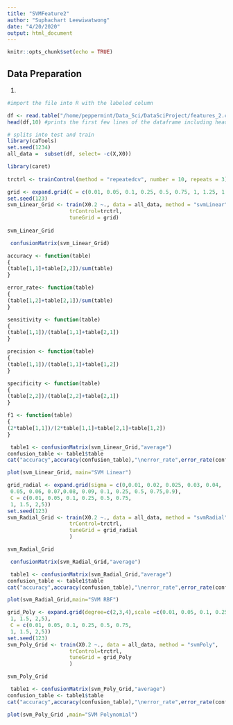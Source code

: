 ```yaml
---
title: "SVMFeature2"
author: "Suphachart Leewiwatwong"
date: "4/20/2020"
output: html_document
---
```


```r
knitr::opts_chunk$set(echo = TRUE)
```


## Data Preparation
1) 
```r
#import the file into R with the labeled column
```


```r
df <- read.table("/home/peppermint/Data_Sci/DataSciProject/features_2.csv",header= TRUE,sep = ",")
head(df,10) #prints the first few lines of the dataframe including header row
```



```r
# splits into test and train
library(caTools)
set.seed(1234)
all_data =  subset(df, select= -c(X,X0))

```

```r
library(caret)
	
trctrl <- trainControl(method = "repeatedcv", number = 10, repeats = 3)
```


```r

	
grid <- expand.grid(C = c(0.01, 0.05, 0.1, 0.25, 0.5, 0.75, 1, 1.25, 1.5, 1.75, 2,5))
set.seed(123)
svm_Linear_Grid <- train(X0.2 ~., data = all_data, method = "svmLinear",
                    trControl=trctrl,
                    tuneGrid = grid)
 
svm_Linear_Grid
```
```r
 confusionMatrix(svm_Linear_Grid)
```

```r
accuracy <- function(table)
{
(table[1,1]+table[2,2])/sum(table)
}
```

```r
error_rate<- function(table)
{
(table[1,2]+table[2,1])/sum(table)
}
```


```r
sensitivity <- function(table)
{
(table[1,1])/(table[1,1]+table[2,1])
}
```


```r
precision <- function(table)
{
(table[1,1])/(table[1,1]+table[1,2])
}
```



```r
specificity <- function(table)
{
(table[2,2])/(table[2,2]+table[2,1])
}
```


```r
f1 <- function(table)
{
(2*table[1,1])/(2*table[1,1]+table[2,1]+table[1,2])
}
```


```r
 table1 <- confusionMatrix(svm_Linear_Grid,"average")
confusion_table <- table1$table
cat("accuracy",accuracy(confusion_table),"\nerror_rate",error_rate(confusion_table),"\nsensitivity",sensitivity(confusion_table),"\nspecificity",specificity(confusion_table),"\nf1 score",f1(confusion_table),"\nprecision",precision(confusion_table))
```


```r
plot(svm_Linear_Grid, main="SVM Linear")
```



```r
grid_radial <- expand.grid(sigma = c(0,0.01, 0.02, 0.025, 0.03, 0.04,
 0.05, 0.06, 0.07,0.08, 0.09, 0.1, 0.25, 0.5, 0.75,0.9),
 C = c(0.01, 0.05, 0.1, 0.25, 0.5, 0.75,
 1, 1.5, 2,5))
set.seed(123)
svm_Radial_Grid <- train(X0.2 ~., data = all_data, method = "svmRadial",
                    trControl=trctrl,
                    tuneGrid = grid_radial
                    )
```

```r
svm_Radial_Grid
```

```r
 confusionMatrix(svm_Radial_Grid,"average")
```





```r
 table1 <- confusionMatrix(svm_Radial_Grid,"average")
confusion_table <- table1$table
cat("accuracy",accuracy(confusion_table),"\nerror_rate",error_rate(confusion_table),"\nsensitivity",sensitivity(confusion_table),"\nspecificity",specificity(confusion_table),"\nf1 score",f1(confusion_table),"\nprecision",precision(confusion_table))
```



```r
plot(svm_Radial_Grid,main="SVM RBF")
```


```r

grid_Poly <- expand.grid(degree=c(2,3,4),scale =c(0.01, 0.05, 0.1, 0.25, 0.5, 0.75,
 1, 1.5, 2,5),
 C = c(0.01, 0.05, 0.1, 0.25, 0.5, 0.75,
 1, 1.5, 2,5))
set.seed(123)
svm_Poly_Grid <- train(X0.2 ~., data = all_data, method = "svmPoly",
                    trControl=trctrl,
                    tuneGrid = grid_Poly
                    )
```

```r
svm_Poly_Grid
```

```r
 table1 <- confusionMatrix(svm_Poly_Grid,"average")
confusion_table <- table1$table
cat("accuracy",accuracy(confusion_table),"\nerror_rate",error_rate(confusion_table),"\nsensitivity",sensitivity(confusion_table),"\nspecificity",specificity(confusion_table),"\nf1 score",f1(confusion_table),"\nprecision",precision(confusion_table))
```



```r
plot(svm_Poly_Grid ,main="SVM Polynomial")
```







